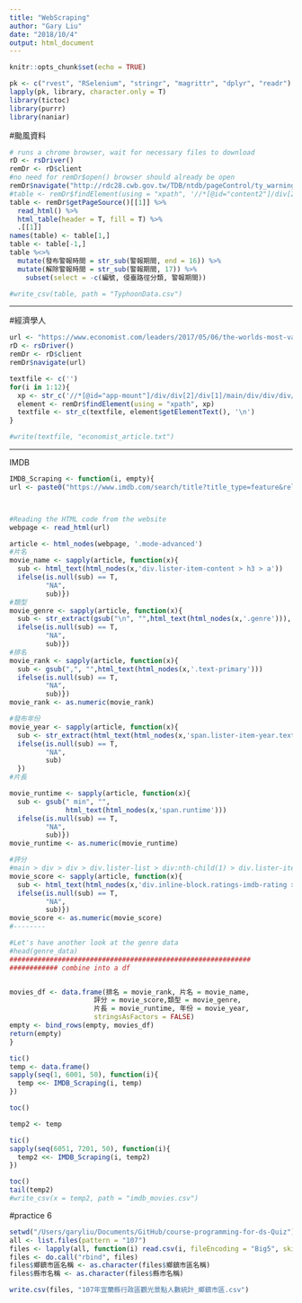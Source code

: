 ```yaml
---
title: "WebScraping"
author: "Gary Liu"
date: "2018/10/4"
output: html_document
---
```


```r
knitr::opts_chunk$set(echo = TRUE)
```

```r
pk <- c("rvest", "RSelenium", "stringr", "magrittr", "dplyr", "readr")
lapply(pk, library, character.only = T)
library(tictoc)
library(purrr)
library(naniar)
```

#颱風資料
```r
# runs a chrome browser, wait for necessary files to download
rD <- rsDriver() 
remDr <- rD$client
#no need for remDr$open() browser should already be open
remDr$navigate("http://rdc28.cwb.gov.tw/TDB/ntdb/pageControl/ty_warning?list=all")
#table <- remDr$findElement(using = "xpath", '//*[@id="content2"]/div[2]/table')
table <- remDr$getPageSource()[[1]] %>% 
  read_html() %>% 
  html_table(header = T, fill = T) %>%
  .[[1]]
names(table) <- table[1,]
table <- table[-1,]
table %<>%
  mutate(發布警報時間 = str_sub(警報期間, end = 16)) %>%
  mutate(解除警報時間 = str_sub(警報期間, 17)) %>%
    subset(select = -c(編號, 侵臺路徑分類, 警報期間)) 

#write_csv(table, path = "TyphoonData.csv")
```


---

#經濟學人
```r
url <- "https://www.economist.com/leaders/2017/05/06/the-worlds-most-valuable-resource-is-no-longer-oil-but-data"
rD <- rsDriver() 
remDr <- rD$client
remDr$navigate(url)

textfile <- c('')
for(i in 1:12){
  xp <- str_c('//*[@id="app-mount"]/div/div[2]/div[1]/main/div/div/div/article/div[1]/div[3]/p[',i, ']')
  element <- remDr$findElement(using = "xpath", xp)
  textfile <- str_c(textfile, element$getElementText(), '\n')
}

#write(textfile, "economist_article.txt")
```

---

IMDB
```r

IMDB_Scraping <- function(i, empty){
url <- paste0("https://www.imdb.com/search/title?title_type=feature&release_date=2014-01-01,2017-12-31&user_rating=7.0,&start=",i,"&ref_=adv_nxt")



#Reading the HTML code from the website
webpage <- read_html(url)

article <- html_nodes(webpage, '.mode-advanced')
#片名
movie_name <- sapply(article, function(x){
  sub <- html_text(html_nodes(x,'div.lister-item-content > h3 > a'))
  ifelse(is.null(sub) == T,
         "NA",
         sub)})
#類型
movie_genre <- sapply(article, function(x){
  sub <- str_extract(gsub("\n", "",html_text(html_nodes(x,'.genre'))), '^[a-zA-Z]+')
  ifelse(is.null(sub) == T,
         "NA",
         sub)})
#排名
movie_rank <- sapply(article, function(x){
  sub <- gsub(",", "",html_text(html_nodes(x,'.text-primary')))
  ifelse(is.null(sub) == T,
         "NA",
         sub)})
movie_rank <- as.numeric(movie_rank)

#發布年份
movie_year <- sapply(article, function(x){
  sub <- str_extract(html_text(html_nodes(x,'span.lister-item-year.text-muted.unbold')), "[0-9]+")
  ifelse(is.null(sub) == T,
         "NA",
         sub)
  })
#片長

movie_runtime <- sapply(article, function(x){
  sub <- gsub(" min", "",
              html_text(html_nodes(x,'span.runtime')))
  ifelse(is.null(sub) == T,
         "NA",
         sub)})
movie_runtime <- as.numeric(movie_runtime)

#評分
#main > div > div > div.lister-list > div:nth-child(1) > div.lister-item-content > div > div.inline-block.ratings-imdb-rating > strong
movie_score <- sapply(article, function(x){
  sub <- html_text(html_nodes(x,'div.inline-block.ratings-imdb-rating > strong'))
  ifelse(is.null(sub) == T,
         "NA",
         sub)})
movie_score <- as.numeric(movie_score)
#--------

#Let's have another look at the genre data
#head(genre_data)
############################################################
############ combine into a df


movies_df <- data.frame(排名 = movie_rank, 片名 = movie_name,
                     評分 = movie_score,類型 = movie_genre,
                     片長 = movie_runtime, 年份 = movie_year, 
                     stringsAsFactors = FALSE)
empty <- bind_rows(empty, movies_df)
return(empty)
}

tic()
temp <- data.frame()
sapply(seq(1, 6001, 50), function(i){
  temp <<- IMDB_Scraping(i, temp)
})

toc()

temp2 <- temp

tic()
sapply(seq(6051, 7201, 50), function(i){
  temp2 <<- IMDB_Scraping(i, temp2)
})

toc()
tail(temp2)
#write_csv(x = temp2, path = "imdb_movies.csv")


```

#practice 6 
```r
setwd("/Users/garyliu/Documents/GitHub/course-programming-for-ds-Quiz")
all <- list.files(pattern = "107")
files <- lapply(all, function(i) read.csv(i, fileEncoding = "Big5", skip = 1))
files <- do.call("rbind", files)
files$鄉鎮市區名稱 <- as.character(files$鄉鎮市區名稱)
files$縣市名稱 <- as.character(files$縣市名稱)

write.csv(files, "107年宜蘭縣行政區觀光景點人數統計_鄉鎮市區.csv")
```

